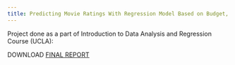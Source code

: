 ```yaml
---
title: Predicting Movie Ratings With Regression Model Based on Budget, Gross Revenue, and Runtime
---
```


Project done as a part of Introduction to Data Analysis and Regression Course (UCLA):

DOWNLOAD [FINAL REPORT](/101A_Final_Report.pdf)

